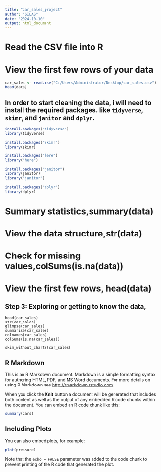 ---
title: "car_sales_project"
author: "SILAS"
date: "2024-10-10"
output: html_document
---
# Read the CSV file into R
# View the first few rows of your data
```{r}
car_sales <- read.csv("C:/Users/Administrator/Desktop/car_sales.csv")
head(data)
```
## In order to start cleaning the data, i will need to install the required packages. like `tidyverse`, `skimr`, and `janitor` and `dplyr`.
```{r}
install.packages("tidyverse")
library(tidyverse)

install.packages("skimr")
library(skimr)

install.packages("here")
library("here")

install.packages("janitor")
library(janitor)
library("janitor")

install.packages("dplyr")
library(dplyr)
```
# Summary statistics,summary(data)
# View the data structure,str(data)
# Check for missing values,colSums(is.na(data))
# View the first few rows, head(data)
## Step 3: Exploring or getting to know the data, 
```
head(car_sales)
str(car_sales)
glimpse(car_sales)
summarise(car_sales)
colnames(car_sales)
colSums(is.na(car_sales))

skim_without_charts(car_sales)

```



## R Markdown

This is an R Markdown document. Markdown is a simple formatting syntax for authoring HTML, PDF, and MS Word documents. For more details on using R Markdown see <http://rmarkdown.rstudio.com>.

When you click the **Knit** button a document will be generated that includes both content as well as the output of any embedded R code chunks within the document. You can embed an R code chunk like this:

```{r cars}
summary(cars)
```

## Including Plots

You can also embed plots, for example:

```{r pressure, echo=FALSE}
plot(pressure)
```

Note that the `echo = FALSE` parameter was added to the code chunk to prevent printing of the R code that generated the plot.
